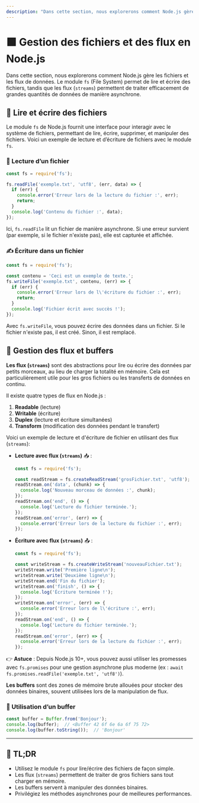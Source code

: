 ```yaml
---
description: "Dans cette section, nous explorerons comment Node.js gère les fichiers et les flux de données. Le module fs (File System) permet de lire et écrire des fichiers, tandis que les flux (streams) permettent de traiter efficacement de grandes quantités de données de manière asynchrone."
---
```

# 🟩 **Gestion des fichiers et des flux en Node.js**

Dans cette section, nous explorerons comment Node.js gère les fichiers et les flux de données. Le module `fs` (File System) permet de lire et écrire des fichiers, tandis que les flux (`streams`) permettent de traiter efficacement de grandes quantités de données de manière asynchrone.

## 📂 Lire et écrire des fichiers

Le module `fs` de Node.js fournit une interface pour interagir avec le système de fichiers, permettant de lire, écrire, supprimer, et manipuler des fichiers. Voici un exemple de lecture et d’écriture de fichiers avec le module `fs`.

### 📖 Lecture d’un fichier
  ```javascript copy
  const fs = require('fs');

  fs.readFile('exemple.txt', 'utf8', (err, data) => {
    if (err) {
      console.error('Erreur lors de la lecture du fichier :', err);
      return;
    }
    console.log('Contenu du fichier :', data);
  });
  ```
  Ici, `fs.readFile` lit un fichier de manière asynchrone. Si une erreur survient (par exemple, si le fichier n'existe pas), elle est capturée et affichée.

### ✍️ Écriture dans un fichier
  ```javascript copy
  const fs = require('fs');

  const contenu = 'Ceci est un exemple de texte.';
  fs.writeFile('exemple.txt', contenu, (err) => {
    if (err) {
      console.error('Erreur lors de l\'écriture du fichier :', err);
      return;
    }
    console.log('Fichier écrit avec succès !');
  });
  ```
  Avec `fs.writeFile`, vous pouvez écrire des données dans un fichier. Si le fichier n'existe pas, il est créé. Sinon, il est remplacé.

## 🔄 Gestion des flux et buffers

**Les flux (`streams`)** sont des abstractions pour lire ou écrire des données par petits morceaux, au lieu de charger la totalité en mémoire. Cela est particulièrement utile pour les gros fichiers ou les transferts de données en continu.

Il existe quatre types de flux en Node.js :
1. **Readable** (lecture)
2. **Writable** (écriture)
3. **Duplex** (lecture et écriture simultanées)
4. **Transform** (modification des données pendant le transfert)

Voici un exemple de lecture et d'écriture de fichier en utilisant des flux (`streams`):

- **Lecture avec flux (`streams`)** 📥 :
  ```javascript copy
  const fs = require('fs');

  const readStream = fs.createReadStream('grosFichier.txt', 'utf8');
  readStream.on('data', (chunk) => {
    console.log('Nouveau morceau de données :', chunk);
  });
  readStream.on('end', () => {
    console.log('Lecture du fichier terminée.');
  });
  readStream.on('error', (err) => {
    console.error('Erreur lors de la lecture du fichier :', err);
  });
  ```

- **Écriture avec flux (`streams`)** 📤 :
  ```javascript copy
  const fs = require('fs');

  const writeStream = fs.createWriteStream('nouveauFichier.txt');
  writeStream.write('Première ligne\n');
  writeStream.write('Deuxième ligne\n');
  writeStream.end('Fin du fichier');
  writeStream.on('finish', () => {
    console.log('Écriture terminée !');
  });
  writeStream.on('error', (err) => {
    console.error('Erreur lors de l\'écriture :', err);
  });
  readStream.on('end', () => {
    console.log('Lecture du fichier terminée.');
  });
  readStream.on('error', (err) => {
    console.error('Erreur lors de la lecture du fichier :', err);
  });
  ```


👉 **Astuce** : Depuis Node.js 10+, vous pouvez aussi utiliser les promesses avec `fs.promises` pour une gestion asynchrone plus moderne (ex : `await fs.promises.readFile('exemple.txt', 'utf8')`).

**Les buffers** sont des zones de mémoire brute allouées pour stocker des données binaires, souvent utilisées lors de la manipulation de flux.

### 🧊 Utilisation d’un buffer

  ```javascript copy
  const buffer = Buffer.from('Bonjour');
  console.log(buffer);  // <Buffer 42 6f 6e 6a 6f 75 72>
  console.log(buffer.toString());  // 'Bonjour'
  ```

---

## 📝 TL;DR

- Utilisez le module `fs` pour lire/écrire des fichiers de façon simple.
- Les flux (`streams`) permettent de traiter de gros fichiers sans tout charger en mémoire.
- Les buffers servent à manipuler des données binaires.
- Privilégiez les méthodes asynchrones pour de meilleures performances.
